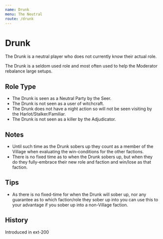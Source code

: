 ```yaml
---
name: Drunk
menu: The Neutral
route: /drunk
---
```



# Drunk

The Drunk is a neutral player who does not currently know their actual role.

The Drunk is a seldom used role and most often used to help the Moderator rebalance large setups.

## Role Type

- The Drunk is seen as a Neutral Party by the Seer.
- The Drunk is not seen as a user of witchcraft.
- The Drunk does not have a night action so will not be seen visiting by the Harlot/Stalker/Familiar.
- The Drunk is not seen as a killer by the Adjudicator.

## Notes

- Until such time as the Drunk sobers up they count as a member of the Village when evaluating the win-conditions for the other factions.
- There is no fixed time as to when the Drunk sobers up, but when they do they fully-embrace their new role and faction and win/lose as that faction.

## Tips

- As there is no fixed-time for when the Drunk will sober up, nor any guarantee as to which faction/role they sober up into you can use this to your advantage if you sober up into a non-Village faction.

## History

<Timeline lineColor="white">
  <Event interval="2018-01-01">Introduced in ext-200</Event>
</Timeline>
